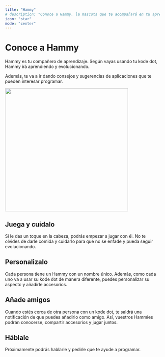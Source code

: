 ```yaml
---
title: "Hammy"
# description: "Conoce a Hammy, la mascota que te acompañará en tu aprendizaje"
icon: "star"
mode: "center"
---
```


# Conoce a Hammy

Hammy es tu compañero de aprendizaje. Según vayas usando tu kode dot, Hammy irá aprendiendo y evolucionando.

Además, te va a ir dando consejos y sugerencias de aplicaciones que te pueden interesar programar. 

<Frame>
  <img width="400"  src="/images/kodeOS/hammy/hammy.png" />
</Frame>

## Juega y cuidalo

Si le das un toque en la cabeza, podrás empezar a jugar con él. No te olvides de darle comida y cuidarlo para que no se enfade y pueda
seguir evolucionando.

## Personalizalo
Cada persona tiene un Hammy con un nombre único. Además, como cada uno va a usar su kode dot de manera diferente, puedes personalizar su aspecto
y añadirle accesorios.

## Añade amigos
Cuando estés cerca de otra persona con un kode dot, te saldrá una notificación de que puedes añadirlo como amigo. Así, vuestros Hammies podrán conocerse, 
compartir accesorios y jugar juntos.

## Háblale

Próximamente podrás hablarle y pedirle que te ayude a programar.




